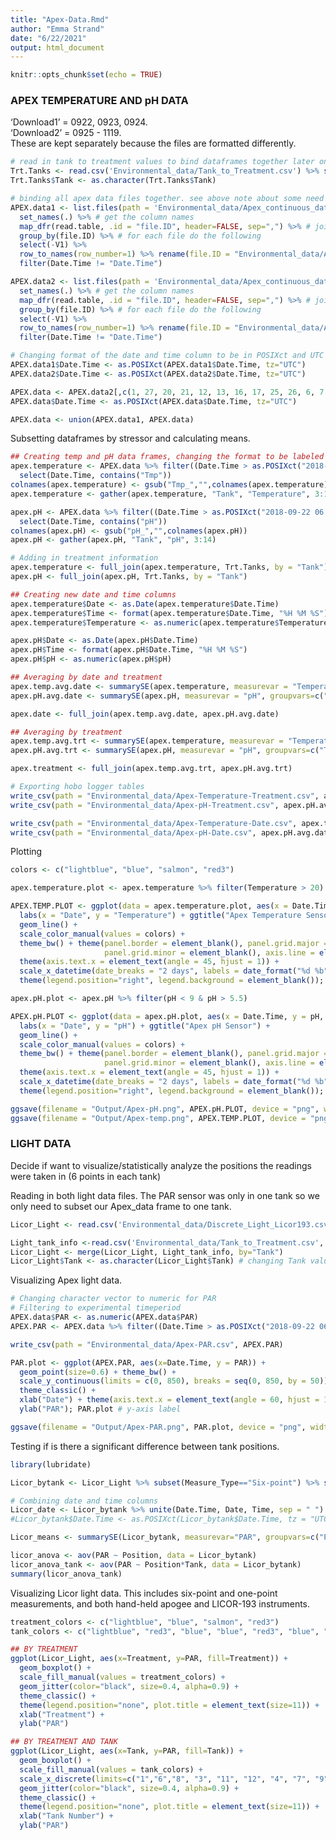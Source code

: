 ```yaml
---
title: "Apex-Data.Rmd"
author: "Emma Strand"
date: "6/22/2021"
output: html_document
---
```


```r
knitr::opts_chunk$set(echo = TRUE)
```

### APEX TEMPERATURE AND pH DATA ### 

'Download1' = 0922, 0923, 0924.  
'Download2' = 0925 - 1119.   
These are kept separately because the files are formatted differently. 

```r
# read in tank to treatment values to bind dataframes together later on 
Trt.Tanks <- read.csv('Environmental_data/Tank_to_Treatment.csv') %>% select(-Tank.Name)
Trt.Tanks$Tank <- as.character(Trt.Tanks$Tank)

# binding all apex data files together. see above note about some need to be loaded differently
APEX.data1 <- list.files(path = 'Environmental_data/Apex_continuous_data/Download1', pattern = ".csv", full.names = TRUE) %>% # list files in directory following a particular pattern
  set_names(.) %>% # get the column names
  map_dfr(read.table, .id = "file.ID", header=FALSE, sep=",") %>% # join all files together in one data frame by file ID
  group_by(file.ID) %>% # for each file do the following
  select(-V1) %>% 
  row_to_names(row_number=1) %>% rename(file.ID = "Environmental_data/Apex_continuous_data/Download1/Experimental_0922.csv") %>%
  filter(Date.Time != "Date.Time")

APEX.data2 <- list.files(path = 'Environmental_data/Apex_continuous_data/Download2', pattern = ".csv", full.names = TRUE) %>% # list files in directory following a particular pattern
  set_names(.) %>% # get the column names
  map_dfr(read.table, .id = "file.ID", header=FALSE, sep=",") %>% # join all files together in one data frame by file ID
  group_by(file.ID) %>% # for each file do the following
  select(-V1) %>%
  row_to_names(row_number=1) %>% rename(file.ID = "Environmental_data/Apex_continuous_data/Download2/Experimental_0925_0926.csv") %>%
  filter(Date.Time != "Date.Time")

# Changing format of the date and time column to be in POSIXct and UTC timezone.  
APEX.data1$Date.Time <- as.POSIXct(APEX.data1$Date.Time, tz="UTC")
APEX.data2$Date.Time <- as.POSIXct(APEX.data2$Date.Time, tz="UTC")

APEX.data <- APEX.data2[,c(1, 27, 20, 21, 12, 13, 16, 17, 25, 26, 6, 7, 18, 19, 22, 23, 10, 11, 4, 5, 14, 15, 8, 9, 2, 3, 24)]
APEX.data$Date.Time <- as.POSIXct(APEX.data$Date.Time, tz="UTC")

APEX.data <- union(APEX.data1, APEX.data)
```

Subsetting dataframes by stressor and calculating means. 
```r
## Creating temp and pH data frames, changing the format to be labeled by tank in one column and pH value in the other
apex.temperature <- APEX.data %>% filter((Date.Time > as.POSIXct("2018-09-22 06:50:00", tz="UTC") & Date.Time < as.POSIXct("2018-11-17 08:00:00", tz="UTC"))) %>%
  select(Date.Time, contains("Tmp"))
colnames(apex.temperature) <- gsub("Tmp_","",colnames(apex.temperature))
apex.temperature <- gather(apex.temperature, "Tank", "Temperature", 3:14)

apex.pH <- APEX.data %>% filter((Date.Time > as.POSIXct("2018-09-22 06:50:00", tz="UTC") & Date.Time < as.POSIXct("2018-11-17 08:00:00", tz="UTC"))) %>%
  select(Date.Time, contains("pH"))
colnames(apex.pH) <- gsub("pH_","",colnames(apex.pH))
apex.pH <- gather(apex.pH, "Tank", "pH", 3:14)

# Adding in treatment information
apex.temperature <- full_join(apex.temperature, Trt.Tanks, by = "Tank")
apex.pH <- full_join(apex.pH, Trt.Tanks, by = "Tank")

## Creating new date and time columns
apex.temperature$Date <- as.Date(apex.temperature$Date.Time)
apex.temperature$Time <- format(apex.temperature$Date.Time, "%H %M %S")
apex.temperature$Temperature <- as.numeric(apex.temperature$Temperature)

apex.pH$Date <- as.Date(apex.pH$Date.Time)
apex.pH$Time <- format(apex.pH$Date.Time, "%H %M %S")
apex.pH$pH <- as.numeric(apex.pH$pH)

## Averaging by date and treatment
apex.temp.avg.date <- summarySE(apex.temperature, measurevar = "Temperature", groupvars=c("Date", "Treatment")) #N, mean(Temperature), sd, se, ci
apex.pH.avg.date <- summarySE(apex.pH, measurevar = "pH", groupvars=c("Date", "Treatment")) #N, mean(Temperature), sd, se, ci

apex.date <- full_join(apex.temp.avg.date, apex.pH.avg.date)

## Averaging by treatment 
apex.temp.avg.trt <- summarySE(apex.temperature, measurevar = "Temperature", groupvars=c("Treatment")) 
apex.pH.avg.trt <- summarySE(apex.pH, measurevar = "pH", groupvars=c("Treatment")) 

apex.treatment <- full_join(apex.temp.avg.trt, apex.pH.avg.trt)

# Exporting hobo logger tables
write_csv(path = "Environmental_data/Apex-Temperature-Treatment.csv", apex.temp.avg.trt)
write_csv(path = "Environmental_data/Apex-pH-Treatment.csv", apex.pH.avg.trt)

write_csv(path = "Environmental_data/Apex-Temperature-Date.csv", apex.temp.avg.date)
write_csv(path = "Environmental_data/Apex-pH-Date.csv", apex.pH.avg.date)
```

Plotting 
```r
colors <- c("lightblue", "blue", "salmon", "red3")

apex.temperature.plot <- apex.temperature %>% filter(Temperature > 20)

APEX.TEMP.PLOT <- ggplot(data = apex.temperature.plot, aes(x = Date.Time, y = Temperature, color = Treatment)) +
  labs(x = "Date", y = "Temperature") + ggtitle("Apex Temperature Sensor") +
  geom_line() +
  scale_color_manual(values = colors) + 
  theme_bw() + theme(panel.border = element_blank(), panel.grid.major = element_blank(),
                     panel.grid.minor = element_blank(), axis.line = element_line(colour = "black")) +
  theme(axis.text.x = element_text(angle = 45, hjust = 1)) +
  scale_x_datetime(date_breaks = "2 days", labels = date_format("%d %b")) +
  theme(legend.position="right", legend.background = element_blank()); APEX.TEMP.PLOT 

apex.pH.plot <- apex.pH %>% filter(pH < 9 & pH > 5.5)

APEX.pH.PLOT <- ggplot(data = apex.pH.plot, aes(x = Date.Time, y = pH, color = Treatment)) +
  labs(x = "Date", y = "pH") + ggtitle("Apex pH Sensor") +
  geom_line() +
  scale_color_manual(values = colors) + 
  theme_bw() + theme(panel.border = element_blank(), panel.grid.major = element_blank(),
                     panel.grid.minor = element_blank(), axis.line = element_line(colour = "black")) +
  theme(axis.text.x = element_text(angle = 45, hjust = 1)) +
  scale_x_datetime(date_breaks = "2 days", labels = date_format("%d %b")) +
  theme(legend.position="right", legend.background = element_blank()); APEX.pH.PLOT 

ggsave(filename = "Output/Apex-pH.png", APEX.pH.PLOT, device = "png", width = 11, height = 8)
ggsave(filename = "Output/Apex-temp.png", APEX.TEMP.PLOT, device = "png", width = 11, height = 8)

```


### LIGHT DATA ### 

Decide if want to visualize/statistically analyze the positions the readings were taken in (6 points in each tank)

Reading in both light data files. 
The PAR sensor was only in one tank so we only need to subset our Apex_data frame to one tank. 
```r
Licor_Light <- read.csv('Environmental_data/Discrete_Light_Licor193.csv', sep=",")

Light_tank_info <-read.csv('Environmental_data/Tank_to_Treatment.csv', header=T, sep=",") %>% select(-Tank.Name)
Licor_Light <- merge(Licor_Light, Light_tank_info, by="Tank") 
Licor_Light$Tank <- as.character(Licor_Light$Tank) # changing Tank values to character instead of numeric
```

Visualizing Apex light data. 
```r
# Changing character vector to numeric for PAR
# Filtering to experimental timeperiod 
APEX.data$PAR <- as.numeric(APEX.data$PAR)
APEX.PAR <- APEX.data %>% filter((Date.Time > as.POSIXct("2018-09-22 06:50:00", tz="UTC") & Date.Time < as.POSIXct("2018-11-17 08:00:00", tz="UTC"))) %>% select(Date.Time, PAR)

write_csv(path = "Environmental_data/Apex-PAR.csv", APEX.PAR)

PAR.plot <- ggplot(APEX.PAR, aes(x=Date.Time, y = PAR)) + 
  geom_point(size=0.6) + theme_bw() +
  scale_y_continuous(limits = c(0, 850), breaks = seq(0, 850, by = 50)) +
  theme_classic() +
  xlab("Date") + theme(axis.text.x = element_text(angle = 60, hjust = 1)) + # x-axis label and rotating text on x axis
  ylab("PAR"); PAR.plot # y-axis label 

ggsave(filename = "Output/Apex-PAR.png", PAR.plot, device = "png", width = 11, height = 8)
```

Testing if is there a significant difference between tank positions. 
```r
library(lubridate)

Licor_bytank <- Licor_Light %>% subset(Measure_Type=="Six-point") %>% subset(Instrument=="LICOR-193")

# Combining date and time columns
Licor_date <- Licor_bytank %>% unite(Date.Time, Date, Time, sep = " ")
#Licor_bytank$Date.Time <- as.POSIXct(Licor_bytank$Date.Time, tz = "UTC")

Licor_means <- summarySE(Licor_bytank, measurevar="PAR", groupvars=c("Position", "Tank"))

licor_anova <- aov(PAR ~ Position, data = Licor_bytank)
licor_anova_tank <- aov(PAR ~ Position*Tank, data = Licor_bytank)
summary(licor_anova_tank)
```

Visualizing Licor light data. 
This includes six-point and one-point measurements, and both hand-held apogee and LICOR-193 instruments. 
```r
treatment_colors <- c("lightblue", "blue", "salmon", "red3")
tank_colors <- c("lightblue", "red3", "blue", "blue", "red3", "blue", "salmon", "red3", "lightblue", "salmon", "lightblue", "salmon")

## BY TREATMENT
ggplot(Licor_Light, aes(x=Treatment, y=PAR, fill=Treatment)) + 
  geom_boxplot() +
  scale_fill_manual(values = treatment_colors) +
  geom_jitter(color="black", size=0.4, alpha=0.9) + 
  theme_classic() + 
  theme(legend.position="none", plot.title = element_text(size=11)) + 
  xlab("Treatment") + 
  ylab("PAR")

## BY TREATMENT AND TANK
ggplot(Licor_Light, aes(x=Tank, y=PAR, fill=Tank)) + 
  geom_boxplot() +
  scale_fill_manual(values = tank_colors) +
  scale_x_discrete(limits=c("1","6","8", "3", "11", "12", "4", "7", "9", "2", "5", "10")) + 
  geom_jitter(color="black", size=0.4, alpha=0.9) + 
  theme_classic() + 
  theme(legend.position="none", plot.title = element_text(size=11)) + 
  xlab("Tank Number") + 
  ylab("PAR")
```
